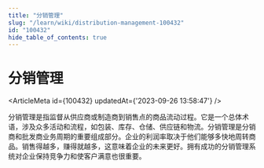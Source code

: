 ```yaml
---
title: "分销管理"
slug: "/learn/wiki/distribution-management-100432"
id: "100432"
hide_table_of_contents: true
---
```



# 分销管理

<ArticleMeta id={100432} updatedAt={'2023-09-26 13:58:47'} />
<div className='border-solid border-b border-t-0 my-4 border-[var(--ifm-color-gray-300)]' />

分销管理是指监督从供应商或制造商到销售点的商品流动过程。它是一个总体术语，涉及众多活动和流程，如包装、库存、仓储、供应链和物流。分销管理是分销商和批发商业务周期的重要组成部分。企业的利润率取决于他们能够多快地周转商品。销售得越多，赚得就越多，这意味着企业的未来更好。拥有成功的分销管理系统对企业保持竞争力和使客户满意也很重要。
